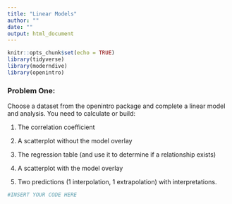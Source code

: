 ```yaml
---
title: "Linear Models"
author: ""
date: ""
output: html_document
---
```


```r
knitr::opts_chunk$set(echo = TRUE)
library(tidyverse)
library(moderndive)
library(openintro)
```


### Problem One: 
Choose a dataset from the openintro package and complete a linear model and analysis. You need to calculate or build: 

1. The correlation coefficient

2. A scatterplot without the model overlay

3. The regression table (and use it to determine if a relationship exists)

4. A scatterplot with the model overlay

5. Two predictions (1 interpolation, 1 extrapolation) with interpretations. 

```r
#INSERT YOUR CODE HERE
```